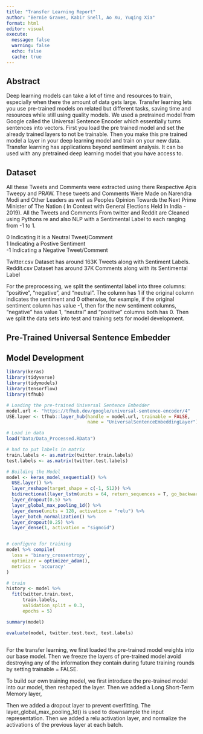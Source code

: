 ```yaml
---
title: "Transfer Learning Report"
author: "Bernie Graves, Kabir Snell, Ao Xu, Yuqing Xia"
format: html
editor: visual
execute:
  message: false
  warning: false
  echo: false
  cache: true
---
```


## Abstract

Deep learning models can take a lot of time and resources to train, especially when there the amount of data gets large. Transfer learning lets you use pre-trained models on related but different tasks, saving time and resources while still using quality models. We used a pretrained model from Google called the Universal Sentence Encoder which essentially turns sentences into vectors. First you load the pre trained model and set the already trained layers to not be trainable. Then you make this pre trained model a layer in your deep learning model and train on your new data. Transfer learning has applications beyond sentiment analysis. It can be used with any pretrained deep learning model that you have access to.

## Dataset

All these Tweets and Comments were extracted using there Respective Apis Tweepy and PRAW. These tweets and Comments Were Made on Narendra Modi and Other Leaders as well as Peoples Opinion Towards the Next Prime Minister of The Nation ( In Context with General Elections Held In India - 2019). All the Tweets and Comments From twitter and Reddit are Cleaned using Pythons re and also NLP with a Sentimental Label to each ranging from -1 to 1.

0 Indicating it is a Neutral Tweet/Comment\
1 Indicating a Postive Sentiment\
-1 Indicating a Negative Tweet/Comment

Twitter.csv Dataset has around 163K Tweets along with Sentiment Labels.\
Reddit.csv Dataset has around 37K Comments along with its Sentimental Label

For the preprocessing, we split the sentimental label into three columns: "positive", "negative", and "neutral". The column has 1 if the original column indicates the sentiment and 0 otherwise, for example, if the original sentiment column has value -1, then for the new sentiment columns, "negative" has value 1, "neutral" and "positive" columns both has 0. Then we split the data sets into test and training sets for model development.

## Pre-Trained Universal Sentence Embedder

## Model Development

```r
library(keras)
library(tidyverse)
library(tidymodels)
library(tensorflow)
library(tfhub)

# Loading the pre-trained Universal Sentence Embedder
model.url <- "https://tfhub.dev/google/universal-sentence-encoder/4"
USE.layer <- tfhub::layer_hub(handle = model.url, trainable = FALSE,
                              name = "UniversalSentenceEmbeddingLayer")

# Load in data
load("Data/Data_Processed.RData")

# had to put labels in matrix
train.labels <- as.matrix(twitter.train.labels)
test.labels <- as.matrix(twitter.test.labels)

# Building the Model
model <- keras_model_sequential() %>%
  USE.layer() %>%
  layer_reshape(target_shape = c(-1, 512)) %>%
  bidirectional(layer_lstm(units = 64, return_sequences = T, go_backwards = T)) %>%
  layer_dropout(0.5) %>%
  layer_global_max_pooling_1d() %>%
  layer_dense(units = 128, activation = "relu") %>%
  layer_batch_normalization() %>%
  layer_dropout(0.25) %>%
  layer_dense(1, activation = "sigmoid")


# configure for training
model %>% compile(
  loss = 'binary_crossentropy',
  optimizer = optimizer_adam(),
  metrics = 'accuracy'
)

# train
history <- model %>%
  fit(twitter.train.text,
      train.labels,
      validation_split = 0.3,
      epochs = 5)

summary(model)

evaluate(model, twitter.test.text, test.labels)
 

```

For the transfer learning, we first loaded the pre-trained model weights into our base model. Then we freeze the layers of pre-trained model avoid destroying any of the information they contain during future training rounds by setting trainable = FALSE.

To build our own training model, we first introduce the pre-trained model into our model, then reshaped the layer. Then we added a Long Short-Term Memory layer,

Then we added a dropout layer to prevent overfitting. The layer_global_max_pooling_1d() is used to downsample the input representation. Then we added a relu activation layer, and normalize the activations of the previous layer at each batch.

\
